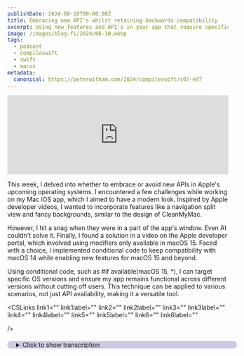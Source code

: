 ```yaml
---
publishDate: 2024-08-10T00:00:00Z
title: Embracing new API's whilst retaining backwards compatibility
excerpt: Using new features and API's in your app that require specific OS versions is possible whilst retaining backwards compatibility. Here's how.
image: /images/blog-fi/2024/08-10.webp
tags:
  - podcast
  - compileswift
  - swift
  - macos
metadata:
  canonical: https://peterwitham.com/2024/compileswift/s07-e07
---
```


<iframe width="100%" height="180" frameborder="no" scrolling="no" seamless="" src="https://share.transistor.fm/e/62d0b464"></iframe>

<Player/>

This week, I delved into whether to embrace or avoid new APIs in Apple's upcoming operating systems. I encountered a few challenges while working on my Mac iOS app, which I aimed to have a modern look. Inspired by Apple developer videos, I wanted to incorporate features like a navigation split view and fancy backgrounds, similar to the design of CleanMyMac.

However, I hit a snag when they were in a part of the app's window. Even AI couldn't solve it. Finally, I found a solution in a video on the Apple developer portal, which involved using modifiers only available in macOS 15. Faced with a choice, I implemented conditional code to keep compatibility with macOS 14 while enabling new features for macOS 15 and beyond.

Using conditional code, such as #if available(macOS 15, *), I can target specific OS versions and ensure my app remains functional across different versions without cutting off users. This technique can be applied to various scenarios, not just API availability, making it a versatile tool.

<CSLinks
  link1=""
  link1label=""
  link2=""
  link2label=""
  link3=""
  link3label=""
  link4=""
  link4label=""
  link5=""
  link5label=""
  link6=""
  link6label=""

/>

<details>
  <summary
    style="
     margin-top: 20px;
     margin-bottom: 80px;
     padding-left: 20px;
     border-radius: 10px;
     border-width: 1px;
     border-color: rgb(255,255,255,0.2);
     width: 100%;
     background-color: rgb(0, 0, 128, 0.2);
"
  >Click to show transcription</summary>

 #### Transcription
 <cite>Peter:</cite>
 <time>00:02</time>
 <p>What's up, everybody? Welcome to another episode of the CompileSwift podcast. I'm your host, Peter Witham. You can find myself and this podcast at compileswift.com.</p>
 <cite>Peter:</cite>
 <time>00:12</time>
 <p>This week, I am gonna talk a little bit about whether you should embrace those new fancy APIs and all those kinda things in the newer versions of Apple's operating systems coming out later in the year. Whether you should avoid them or do some fancy logic to enable them for particular systems if it's available. So we're gonna dive in here. The reason for this is I have been working on my Mac OS app this week and I've been trying to make it look nice and fancy and very modern and it's all been working out great. And then there were some things that I wanted to do that I'd seen in some videos and I thought, oh, that's cool.</p>
 <cite>Peter:</cite>
 <time>00:49</time>
 <p>I should do that. And then I was watching the Apple developer videos and they had some new stuff for Windows on Mac apps with SwiftUI and those kind of things. That's where all of this is coming from. So I'm diving in and I I pull up my code. I'll give you two examples that I I wanted to use here from the Apple videos.</p>
 <cite>Peter:</cite>
 <time>01:08</time>
 <p>So I wanted to have a nice background to my Mac app, you know, you've all seen the the fancy apps, right? One that I always use as a good example to me that is just a fantastic design of an application is clean my Mac. I I love the way they do their Mac app and it's it feels like a Mac app, but it doesn't look like, you know, your standard window and those kind of things. So I wanted to do all of that. So I was going through and I worked out.</p>
 <cite>Peter:</cite>
 <time>01:36</time>
 <p>I got a navigation split view controller in there because I wanna use it on multiple platforms in the end and I made all the background look fantastic and everything but there was just one little bit in the top left that I I just couldn't get it to theme out the way I wanted. I tried all the usual things, setting the color of the background to transparent and all these things. And I was like, oh, this is so frustrating. So I was determined not to give up because I really want this Mac app to look nice. It is one for me but I'll probably end up building it out for other folks.</p>
 <cite>Peter:</cite>
 <time>02:11</time>
 <p>If you see my screenshot on threads or on Mastodon, you'll have seen the image there. Right? You know, just search for CompileSwift. Hey. Give me a follow while you're there.</p>
 <cite>Peter:</cite>
 <time>02:21</time>
 <p>Why not? And, you know, where I'm going for on this. And there was just this one little area. So I'm like, okay. What am I gonna do here?</p>
 <cite>Peter:</cite>
 <time>02:29</time>
 <p>I've tried all the usual things and it's not working. I even asked AI and and AI wasn't able to solve it, which in itself was like, wow. So I turned to the Apple developer portal, found a video for this year where they actually solved the problem and I was like fantastic. So the one that I was looking for was basically to use a modifier and and just tell set it on the window and to say in this case dot container background with the properties of thick material for the window. And then there was another one which was window minimized behavior, I disabled and I wanted both of those.</p>
 <cite>Peter:</cite>
 <time>03:10</time>
 <p>So I put them in there and of course I hit the problem. And what is the problem? The problem is these are only available in Mac OS 15 or later. And I was like, dang it. The the solution, I was so close.</p>
 <cite>Peter:</cite>
 <time>03:26</time>
 <p>And I was like, oh, okay. And that's where the decision came in. I was like, well, do I just abandon this and say, okay live with it or I can solve this for Mac OS 15, right? And also recognizing that there's not anything in this app that really technically strictly at this point requires Mac OS 15 to work other than these visual looks and it's not worth cutting off all that audience and even myself at this point. Right?</p>
 <cite>Peter:</cite>
 <time>03:57</time>
 <p>Because it's it's still in pre release. It's not worth making life difficult for those folks by saying, hey. It's only available on Mac OS 15 or later or as far as the app goes. So I decided, yep, you know, the the sensible logic here is one that we're all used to. And and if you're not used to it, then you're gonna find this really useful.</p>
 <cite>Peter:</cite>
 <time>04:18</time>
 <p>Time for a break. Hey, everybody. It's Peter Whittam here from the Compulsory podcast. I'm gonna tell you about Setapp. Setapp is a service that provides a subscription fee of just $10 a month and you get access to over 200 Mac applications and it's also available now on iOS as part of that deal.</p>
 <cite>Peter:</cite>
 <time>04:39</time>
 <p>I use the service because it just has a ton of really good first rate apps that I use all the time. And for me, it's invaluable as a developer to have access to tools for things like APIs, for planning projects, writing emails, writing documentation, and you get all of these things including database apps, all of that kind of stuff right there on the set up service for just $10 a month. You can use as many or as few applications as you need. If you're interested in checking this out, go to peterwhitham.competerwhitham dotcomforward/setapp, s e t a p p. And you can see the details there.</p>
 <cite>Peter:</cite>
 <time>05:22</time>
 <p>And it's got a link that you can go over and start using the service and see how it works out for you. I strongly recommend this to every Mac user. Break time over. There's a way you can do this and you can specify that code only runs, be it a modifier or anything else, and you can say, look, only run this code if it meets these platform requirements. And so it's very straightforward.</p>
 <cite>Peter:</cite>
 <time>05:47</time>
 <p>It's in the documentation, but it goes along the lines of this. So in your swift code, in my case, in my view here, I just say if pound available, so pound sign available, and then you list as the properties, you list the the OS's that you want. You could have like iPad OS, iPhone, Mac OS, but I want if you want to target a specific version you can. So the entire line for mine here is if pound available Mac OS 15 and then there's a star in there as a property. I'll be honest, I'm not sure what that one's for so I just put it in there and it was fine.</p>
 <cite>Peter:</cite>
 <time>06:26</time>
 <p>It worked. But if available, Mac OS 15 and then in the curly brackets, the code that I want to execute. So in this case, some of the the modifiers that I wanted to put in and then what that'll do is if you're running Mac OS 15 or above, it's going to execute that code. If you're not, it's just not going to run it. You're not going to have a problem.</p>
 <cite>Peter:</cite>
 <time>06:50</time>
 <p>It's as if it didn't exist. So I wanted to share that with you because you might not be aware of it and it's a great way to mix in features for that OS when it comes out or any other future OS's and also enable the app to run without having to raise your target level for your operating system. So in other words, in this case, it'll still run for Mac. My app will run for Mac OS 14 just fine and then when 15 comes along that'll be fine and they'll get the new fancy look of the things that I want, but it's also backwards compatible, which is super important right now. And you can really use this technique for anything.</p>
 <cite>Peter:</cite>
 <time>07:31</time>
 <p>It doesn't have to be just for available APIs. Right? I think what you're recognizing here is basically you can put in that block anything you want. Right? Maybe you want a different icon for for different OS's or OS versions.</p>
 <cite>Peter:</cite>
 <time>07:46</time>
 <p>Again, you can go either way or certain colors or whatever it may be. Any anything that you can dream up in your code, you can put in there and target it for specific versions that way. So I went to put that out there, and I wanted to share it with you because it's helping me get past the problem and providing me a way to do essentially everything I want without having to make difficult decisions on whether I'm making things available for certain users, whether I'm making the app available for certain users, whether I'm making the app available for the users that I needed to be including myself at this point like I say on Mac OS 14 or whether I'm restricting it to future ones, I this is my way of of being able to say great, do this for all of them. Now, yeah, in my case, it's only a cosmetic thing. But again, you can put in there any code you want and it's a way of dealing with those those APIs that might not be available on certain platforms.</p>
 <cite>Peter:</cite>
 <time>08:44</time>
 <p>If this has been helpful, you know what to do. Tell someone about it. Leave a rating. Leave a review. If you wanna go the extra mile and support the future of this podcast because I really, you know, I'm not gonna lie to you.</p>
 <cite>Peter:</cite>
 <time>08:56</time>
 <p>It's it's a struggle some weeks to to to not only get up the momentum to do the content, but also it's that time of year when everything renews, Domain names, hosting, everything else, and and I gotta pay for those as well. So if you wanna go that extra level and support future content, you can go to patron.com/compileswift , and I'll give you a mention on the podcast as a thank you, plus you get, you know, with the ad free versions. So thank you so much for doing that for the folks at home. And for the rest of you, that's what I got for you, and I will speak to you in the next episode.</p>
</details>

